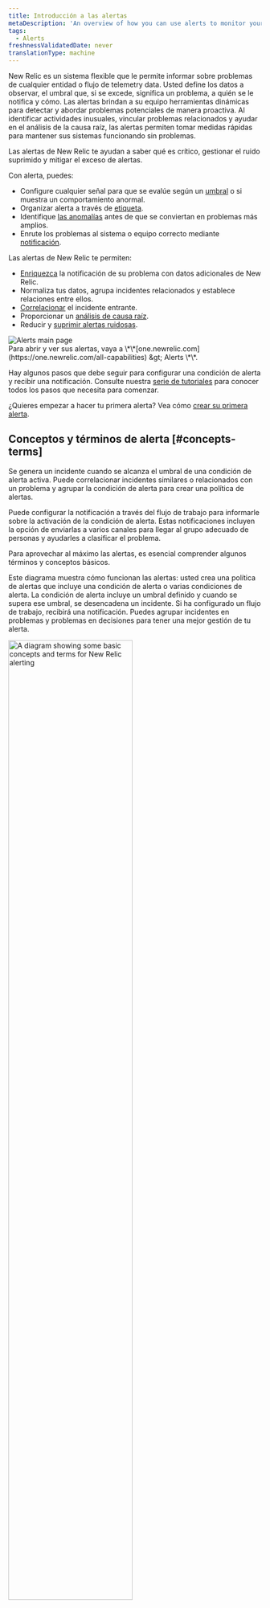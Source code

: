 ```yaml
---
title: Introducción a las alertas
metaDescription: 'An overview of how you can use alerts to monitor your systems and be notified when things go wrong, and when they''re starting to go wrong.'
tags:
  - Alerts
freshnessValidatedDate: never
translationType: machine
---
```


New Relic <InlinePopover type="alerts" />es un sistema flexible que le permite informar sobre problemas de cualquier entidad o flujo de telemetry data. Usted define los datos a observar, el umbral que, si se excede, significa un problema, a quién se le notifica y cómo. Las alertas brindan a su equipo herramientas dinámicas para detectar y abordar problemas potenciales de manera proactiva. Al identificar actividades inusuales, vincular problemas relacionados y ayudar en el análisis de la causa raíz, las alertas permiten tomar medidas rápidas para mantener sus sistemas funcionando sin problemas.

Las alertas de New Relic te ayudan a saber qué es crítico, gestionar el ruido suprimido y mitigar el exceso de alertas.

Con alerta, puedes:

* Configure cualquier señal para que se evalúe según un [umbral](/docs/new-relic-solutions/get-started/glossary/#alert-threshold) o si muestra un comportamiento anormal.
* Organizar alerta a través de [etiqueta](/docs/new-relic-solutions/new-relic-one/core-concepts/use-tags-help-organize-find-your-data/#query-tags).
* Identifique [las anomalías](/docs/alerts-applied-intelligence/applied-intelligence/anomaly-detection/anomaly-detection-applied-intelligence/) antes de que se conviertan en problemas más amplios.
* Enrute los problemas al sistema o equipo correcto mediante [notificación](/docs/alerts-applied-intelligence/notifications/intro-notifications/).

Las alertas de New Relic te permiten:

* [Enriquezca](/docs/alerts-applied-intelligence/applied-intelligence/incident-workflows/incident-workflows/#enrichments) la notificación de su problema con datos adicionales de New Relic.
* Normaliza tus datos, agrupa incidentes relacionados y establece relaciones entre ellos.
* [Correlacionar](/docs/alerts-applied-intelligence/applied-intelligence/incident-intelligence/change-applied-intelligence-correlation-logic-decisions/#what-is-correlaton) el incidente entrante.
* Proporcionar un [análisis de causa raíz](/docs/alerts-applied-intelligence/applied-intelligence/incident-intelligence/Issues-and-Incident-management-and-response/#root-cause-analysis).
* Reducir y [suprimir alertas ruidosas](/docs/alerts-applied-intelligence/applied-intelligence/incident-intelligence/change-applied-intelligence-correlation-logic-decisions/#configure-correlation).

<img title="Alerts main page" alt="Alerts main page" src="/images/alerts_screenshot-full_alerts-and-ai-overview-page.webp" />

<figcaption>
  Para abrir y ver sus alertas, vaya a <DNT>\*\*[one.newrelic.com](https://one.newrelic.com/all-capabilities) &amp;gt; Alerts \*\*</DNT>.
</figcaption>

Hay algunos pasos que debe seguir para configurar una condición de alerta y recibir una notificación. Consulte nuestra [serie de tutoriales](/docs/tutorial-create-alerts/create-new-relic-alerts/) para conocer todos los pasos que necesita para comenzar.

¿Quieres empezar a hacer tu primera alerta? Vea cómo [crear su primera alerta](/docs/alerts-applied-intelligence/new-relic-alerts/get-started/your-first-nrql-condition/).

## Conceptos y términos de alerta [#concepts-terms]

Se genera un incidente cuando se alcanza el umbral de una condición de alerta activa. Puede correlacionar incidentes similares o relacionados con un problema y agrupar la condición de alerta para crear una política de alertas.

Puede configurar la notificación a través del flujo de trabajo para informarle sobre la activación de la condición de alerta. Estas notificaciones incluyen la opción de enviarlas a varios canales para llegar al grupo adecuado de personas y ayudarles a clasificar el problema.

Para aprovechar al máximo las alertas, es esencial comprender algunos términos y conceptos básicos.

Este diagrama muestra cómo funcionan las alertas: usted crea una política de alertas que incluye una condición de alerta o varias condiciones de alerta. La condición de alerta incluye un umbral definido y cuando se supera ese umbral, se desencadena un incidente. Si ha configurado un flujo de trabajo, recibirá una notificación. Puedes agrupar incidentes en problemas y problemas en decisiones para tener una mejor gestión de tu alerta.

<img width="70%;" title="A diagram showing some basic concepts and terms for New Relic alerting" alt="A diagram showing some basic concepts and terms for New Relic alerting" src="/images/accounts_diagram_alerting-concepts.webp" />

<table>
  <thead>
    <tr>
      <th>
        Término
      </th>

      <th>
        Explicación
      </th>
    </tr>
  </thead>

  <tbody>
    <tr>
      <td>
        <DNT>
          **[Condition](/docs/alerts-applied-intelligence/new-relic-alerts/alert-conditions/create-alert-conditions/)**
        </DNT>
      </td>

      <td>
        Configuración de uno o más umbrales aplicados a una señal. Se crea un incidente cuando se traspasan los umbrales.
      </td>
    </tr>

    <tr>
      <td>
        <DNT>
          **[Decision](/docs/alerts-applied-intelligence/applied-intelligence/incident-intelligence/change-applied-intelligence-correlation-logic-decisions/)**
        </DNT>
      </td>

      <td>
        Operación lógica que agrupa la incidencia en temas mayores. Hay decisiones integradas y también puede crear sus propias decisiones personalizadas.
      </td>
    </tr>

    <tr>
      <td>
        <DNT>
          **[Destination](/docs/alerts-applied-intelligence/notifications/destinations/)**
        </DNT>
      </td>

      <td>
        Servicio mediante el cual te notifican. Es un identificador único para un sistema de terceros que utiliza.
      </td>
    </tr>

    <tr>
      <td>
        <DNT>
          **[Event](/docs/data-apis/understand-data/new-relic-data-types/#events-new-relic)**
        </DNT>
      </td>

      <td>
        Indica un cambio de estado o disparador definido por tu condición de alerta de New Relic o sistemas de monitoreo externos. Un evento contiene información sobre la entidad afectada.
      </td>
    </tr>

    <tr>
      <td>
        <DNT>
          **[Incident](/docs/alerts-applied-intelligence/new-relic-alerts/alert-incidents/view-event-details-incidents/)**
        </DNT>
      </td>

      <td>
        Evento generado cuando se infringe un umbral de condición. Es un evento individual que detalla un síntoma de un problema.
      </td>
    </tr>

    <tr>
      <td>
        <DNT>
          **[Issue](/docs/new-relic-solutions/get-started/glossary/#issue)**
        </DNT>
      </td>

      <td>
        Colección de uno o más incidentes que requieren atención e investigación y provocan una notificación.
      </td>
    </tr>

    <tr>
      <td>
        <DNT>
          **[Notification](/docs/alerts-applied-intelligence/notifications/intro-notifications/)**
        </DNT>
      </td>

      <td>
        Mensaje que recibe cuando se abre, reconoce o cierra un incidente.
      </td>
    </tr>

    <tr>
      <td>
        <DNT>
          **[Policy](/docs/alerts-applied-intelligence/new-relic-alerts/alert-policies/create-edit-or-find-alert-policy/)**
        </DNT>
      </td>

      <td>
        Grupo de condición de alerta que configuras para recibir una notificación cuando ocurre un incidente.
      </td>
    </tr>

    <tr>
      <td>
        <DNT>
          **[Threshold](/docs/alerts-applied-intelligence/new-relic-alerts/advanced-alerts/advanced-techniques/set-thresholds-alert-condition)**
        </DNT>
      </td>

      <td>
        Valor que debe pasar una fuente de datos para desencadenar un incidente y la configuración relacionada con el tiempo que define un incidente.
      </td>
    </tr>

    <tr>
      <td>
        <DNT>
          **[Workflow](/docs/alerts-applied-intelligence/applied-intelligence/incident-workflows/incident-workflows/)**
        </DNT>
      </td>

      <td>
        Definición de cuándo y dónde desea recibir notificaciones sobre incidencias. Puede enriquecer su notificación con datos de New Relic adicionales y relacionados.
      </td>
    </tr>
  </tbody>
</table>

¿Listo para probar New Relic por ti mismo? [Regístrese para obtener su cuenta gratuita New Relic ](https://newrelic.com/signup)y siga nuestra [guía de lanzamiento rápida](/docs/new-relic-solutions/get-started/intro-new-relic/#get-started) para que pueda comenzar a maximizar sus datos hoy mismo. Si necesita ayuda, consulte nuestra [serie de tutoriales](/docs/tutorial-create-alerts/create-new-relic-alerts/) sobre cómo crear alertas para comenzar.

<Callout variant="tip">
  ¿Utiliza Datadog para monitor su log pero quiere probar la característica de observabilidad de New Relic de forma gratuita? [Consulte nuestra guía para migrar desde Datadog](/docs/tutorial-dd-migration/migrating-from-dd).
</Callout>